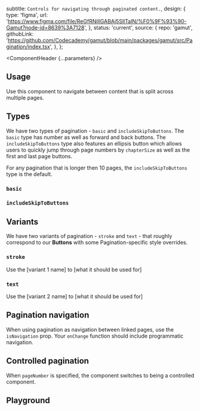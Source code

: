 


  subtitle: `Controls for navigating through paginated content.`,
  design: {
    type: 'figma',
    url: 'https://www.figma.com/file/ReGfRNillGABAj5SlITalN/%F0%9F%93%90-Gamut?node-id=8639%3A7128',
  },
  status: 'current',
  source: {
    repo: 'gamut',
    githubLink:
      'https://github.com/Codecademy/gamut/blob/main/packages/gamut/src/Pagination/index.tsx',
  },
};

<Meta of={TemplateStories} />

<ComponentHeader {...parameters} />

## Usage

Use this component to navigate between content that is split across multiple pages.

## Types

We have two types of pagination - `basic` and `includeSkipToButtons`. The `basic` type has number as well as forward and back buttons. The `includeSkipToButtons` type also features an ellipsis button which allows users to quickly jump through page numbers by `chapterSize` as well as the first and last page buttons.

For any pagination that is longer then 10 pages, the `includeSkipToButtons` type is the default.

### `basic`
<Canvas of={TemplateStories.Default} />

### `includeSkipToButtons`
<Canvas of={TemplateStories.IncludeSkipToButtons} />

## Variants
We have two variants of pagination - `stroke` and `text` - that roughly correspond to our **Buttons** with some Pagination-specific style overrides.

### `stroke`

Use the [variant 1 name] to [what it should be used for]

<Canvas of={TemplateStories.Stroke} />

### `text`

Use the [variant 2 name] to [what it should be used for]

<Canvas of={TemplateStories.Text} />

## Pagination navigation

When using pagination as navigation between linked pages, use the `isNavigation` prop. Your `onChange` function should include programmatic navigation.

<Canvas of={TemplateStories.Navigation} />

## Controlled pagination

When `pageNumber` is specified, the component switches to being a controlled component.

<Canvas of={TemplateStories.Controlled} />


## Playground
<Canvas sourceState="shown" of={TemplateStories.Default} />

<Controls />
